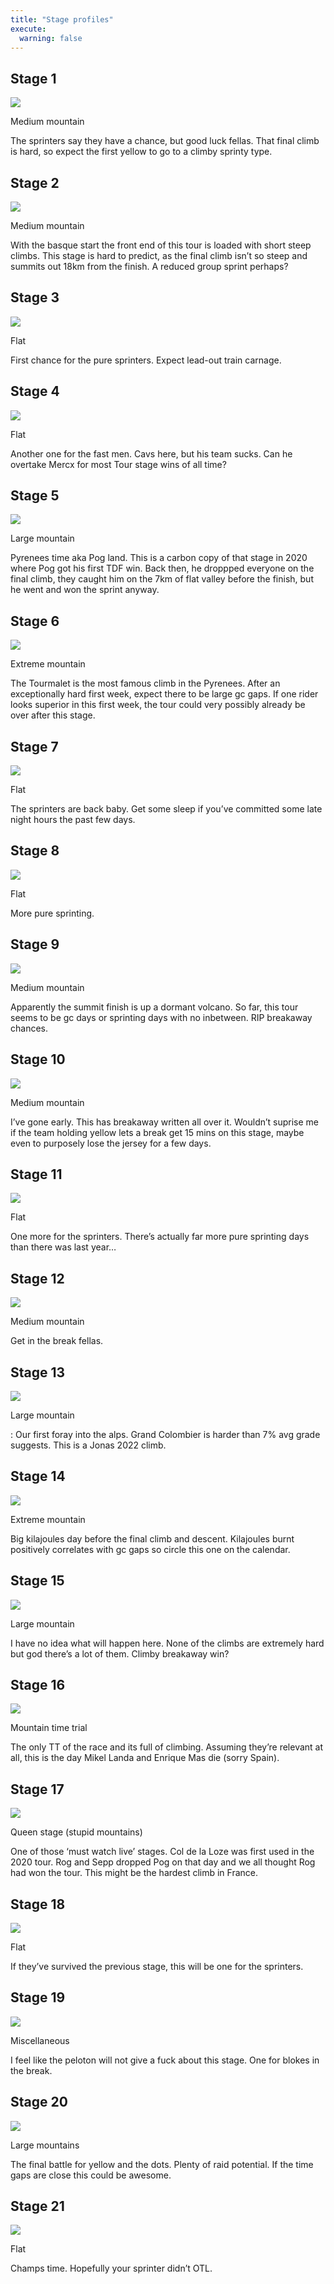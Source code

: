 ```yaml
---
title: "Stage profiles"
execute: 
  warning: false
---
```


## Stage 1

![](profiles/p1.jpg)

::: {.callout-note title="Terrain type"}
Medium mountain
:::

::: {.callout-tip title="Zings summary"}


The sprinters say they have a chance, but good luck fellas. That final climb is hard, so expect the first yellow to go to a climby sprinty type.

:::

## Stage 2

![](profiles/p2.jpg)

::: {.callout-note title="Terrain type"}

Medium mountain
:::

::: {.callout-tip title="Zings summary"}

With the basque start the front end of this tour is loaded with short steep climbs. This stage is hard to predict, as the final climb isn't so steep and summits out 18km from the finish. A reduced group sprint perhaps?
:::

## Stage 3

![](profiles/p3.jpg)

::: {.callout-note title="Terrain type"}

Flat
:::

::: {.callout-tip title="Zings summary"}
First chance for the pure sprinters. Expect lead-out train carnage.
:::

## Stage 4

![](profiles/p4.jpg)

::: {.callout-note title="Terrain type"}

Flat
:::

::: {.callout-tip title="Zings summary"}

Another one for the fast men. Cavs here, but his team sucks. Can he overtake Mercx for most Tour stage wins of all time?
:::

## Stage 5

![](profiles/p5.jpg)

::: {.callout-note title="Terrain type"}

Large mountain
:::

::: {.callout-tip title="Zings summary"}

Pyrenees time aka Pog land. This is a carbon copy of that stage in 2020 where Pog got his first TDF win. Back then, he droppped everyone on the final climb, they caught him on the 7km of flat valley before the finish, but he went and won the sprint anyway.
:::

## Stage 6

![](profiles/p6.jpg)

::: {.callout-note title="Terrain type"}

Extreme mountain
:::

::: {.callout-tip title="Zings summary"}

The Tourmalet is the most famous climb in the Pyrenees. After an exceptionally hard first week, expect there to be large gc gaps. If one rider looks superior in this first week, the tour could very possibly already be over after this stage.
:::

## Stage 7

![](profiles/p7.jpg)

::: {.callout-note title="Terrain type"}

Flat
:::

::: {.callout-tip title="Zings summary"}

The sprinters are back baby. Get some sleep if you've committed some late night hours the past few days.
:::

## Stage 8

![](profiles/p8.jpg)

::: {.callout-note title="Terrain type"}

Flat
:::

::: {.callout-tip title="Zings summary"}

More pure sprinting.
:::

## Stage 9

![](profiles/p9.jpg)

::: {.callout-note title="Terrain type"}

Medium mountain
:::

::: {.callout-tip title="Zings summary"}

Apparently the summit finish is up a dormant volcano. So far, this tour seems to be gc days or sprinting days with no inbetween. RIP breakaway chances.
:::

## Stage 10

![](profiles/p10.jpg)

::: {.callout-note title="Terrain type"}

Medium mountain
:::

::: {.callout-tip title="Zings summary"}

I've gone early. This has breakaway written all over it. Wouldn't suprise me if the team holding yellow lets a break get 15 mins on this stage, maybe even to purposely lose the jersey for a few days.
:::

## Stage 11

![](profiles/p11.jpg)

::: {.callout-note title="Terrain type"}

Flat
:::

::: {.callout-tip title="Zings summary"}

One more for the sprinters. There's actually far more pure sprinting days than there was last year...
:::

## Stage 12

![](profiles/p12.jpg)

::: {.callout-note title="Terrain type"}

Medium mountain
:::

::: {.callout-tip title="Zings summary"}

Get in the break fellas.
:::

## Stage 13

![](profiles/p13.jpg)

::: {.callout-note title="Terrain type"}

Large mountain
:::

::: {.callout-tip title="Zings summary"}
: 
Our first foray into the alps. Grand Colombier is harder than 7% avg grade suggests. This is a Jonas 2022 climb.
:::

## Stage 14

![](profiles/p14.jpg)

::: {.callout-note title="Terrain type"}

Extreme mountain
:::

::: {.callout-tip title="Zings summary"}

Big kilajoules day before the final climb and descent. Kilajoules burnt positively correlates with gc gaps so circle this one on the calendar.
:::

## Stage 15

![](profiles/p15.jpg)

::: {.callout-note title="Terrain type"}

Large mountain
:::

::: {.callout-tip title="Zings summary"}

I have no idea what will happen here. None of the climbs are extremely hard but god there's a lot of them. Climby breakaway win?
:::

## Stage 16

![](profiles/p16.jpg)

::: {.callout-note title="Terrain type"}

Mountain time trial
:::

::: {.callout-tip title="Zings summary"}

The only TT of the race and its full of climbing. Assuming they're relevant at all, this is the day Mikel Landa and Enrique Mas die (sorry Spain).
:::

## Stage 17

![](profiles/p17.jpg)

::: {.callout-note title="Terrain type"}

Queen stage (stupid mountains)
:::

::: {.callout-tip title="Zings summary"}

One of those 'must watch live' stages. Col de la Loze was first used in the 2020 tour. Rog and Sepp dropped Pog on that day and we all thought Rog had won the tour. This might be the hardest climb in France.
:::

## Stage 18

![](profiles/p18.jpg)

::: {.callout-note title="Terrain type"}

Flat
:::

::: {.callout-tip title="Zings summary"}

If they've survived the previous stage, this will be one for the sprinters.
:::

## Stage 19

![](profiles/p19.jpg)

::: {.callout-note title="Terrain type"}

Miscellaneous
:::

::: {.callout-tip title="Zings summary"}

I feel like the peloton will not give a fuck about this stage. One for blokes in the break.
:::

## Stage 20

![](profiles/p20.jpg)

::: {.callout-note title="Terrain type"}

Large mountains
:::

::: {.callout-tip title="Zings summary"}
The final battle for yellow and the dots. Plenty of raid potential. If the time gaps are close this could be awesome.
:::

## Stage 21

![](profiles/p21.jpg)

::: {.callout-note title="Terrain type"}

Flat
:::

::: {.callout-tip title="Zings summary"}

Champs time. Hopefully your sprinter didn't OTL.
:::
